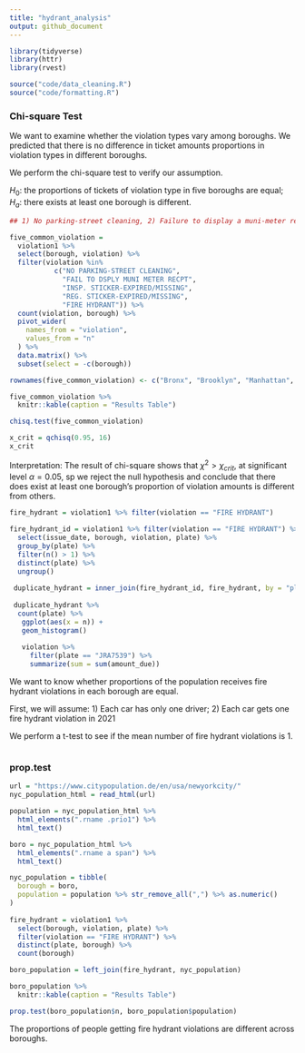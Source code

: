 ```yaml
---
title: "hydrant_analysis"
output: github_document
---
```

```r
library(tidyverse)
library(httr)
library(rvest)

source("code/data_cleaning.R")
source("code/formatting.R")

```

### Chi-square Test

We want to examine whether the violation types vary among boroughs. We predicted that there is no difference in ticket amounts proportions in violation types in different boroughs. 

We perform the chi-square test to verify our assumption. 

$H_0:$ the proportions of tickets of violation type in five boroughs are equal; 
$H_a:$ there exists at least one borough is different. 

```r
## 1) No parking-street cleaning, 2) Failure to display a muni-meter receipt, 3) Inspection sticker-expired/missing, 4) Registration sticker-expired /missing, and 5) Fire hydrant. 

five_common_violation = 
  violation1 %>%
  select(borough, violation) %>% 
  filter(violation %in%
           c("NO PARKING-STREET CLEANING",
             "FAIL TO DSPLY MUNI METER RECPT",
             "INSP. STICKER-EXPIRED/MISSING",
             "REG. STICKER-EXPIRED/MISSING",
             "FIRE HYDRANT")) %>%
  count(violation, borough) %>% 
  pivot_wider(
    names_from = "violation",
    values_from = "n"
  ) %>% 
  data.matrix() %>% 
  subset(select = -c(borough))

rownames(five_common_violation) <- c("Bronx", "Brooklyn", "Manhattan", "Queens", "Staten Island")

five_common_violation %>% 
  knitr::kable(caption = "Results Table")

chisq.test(five_common_violation)

x_crit = qchisq(0.95, 16)
x_crit
```

Interpretation: The result of chi-square shows that $\chi^2 > \chi_{crit}$, at significant level $\alpha = 0.05$, sp we reject the null hypothesis and conclude that there does exist at least one borough's proportion of violation amounts is different from others.  



```r
fire_hydrant = violation1 %>% filter(violation == "FIRE HYDRANT")

fire_hydrant_id = violation1 %>% filter(violation == "FIRE HYDRANT") %>% 
  select(issue_date, borough, violation, plate) %>% 
  group_by(plate) %>% 
  filter(n() > 1) %>% 
  distinct(plate) %>% 
  ungroup()
 
 duplicate_hydrant = inner_join(fire_hydrant_id, fire_hydrant, by = "plate")
 
 duplicate_hydrant %>% 
  count(plate) %>% 
   ggplot(aes(x = n)) + 
   geom_histogram()
   
   violation %>% 
     filter(plate == "JRA7539") %>% 
     summarize(sum = sum(amount_due))
```

We want to know whether proportions of the population receives fire hydrant violations in each borough are equal. 

First, we will assume: 
1) Each car has only one driver;
2) Each car gets one fire hydrant violation in 2021

We perform a t-test to see if the mean number of fire hydrant violations is 1. 

```r

```

### prop.test
```r

url = "https://www.citypopulation.de/en/usa/newyorkcity/"
nyc_population_html = read_html(url)

population = nyc_population_html %>% 
  html_elements(".rname .prio1") %>% 
  html_text()

boro = nyc_population_html %>% 
  html_elements(".rname a span") %>% 
  html_text()

nyc_population = tibble(
  borough = boro,
  population = population %>% str_remove_all(",") %>% as.numeric()
) 
  
fire_hydrant = violation1 %>%
  select(borough, violation, plate) %>% 
  filter(violation == "FIRE HYDRANT") %>%
  distinct(plate, borough) %>% 
  count(borough) 

boro_population = left_join(fire_hydrant, nyc_population)

boro_population %>% 
  knitr::kable(caption = "Results Table")

prop.test(boro_population$n, boro_population$population)

```

The proportions of people getting fire hydrant violations are different across boroughs.